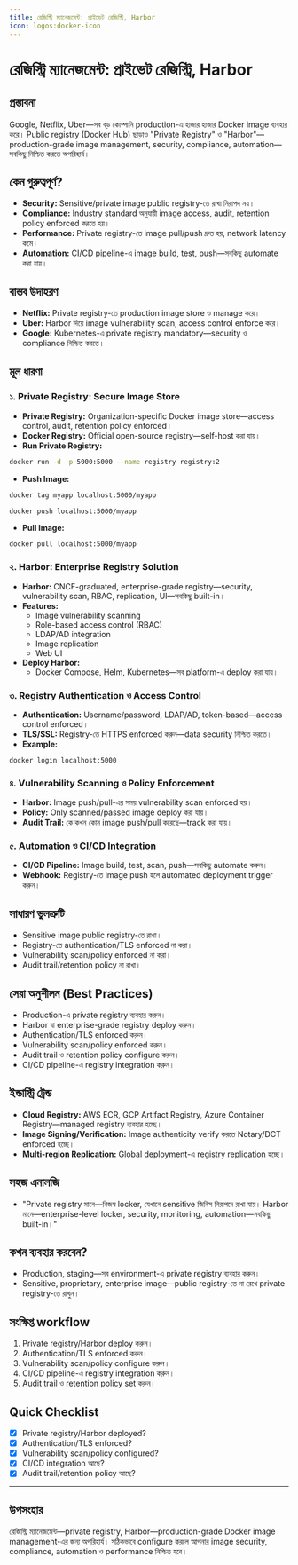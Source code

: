 ```yaml
---
title: রেজিস্ট্রি ম্যানেজমেন্ট: প্রাইভেট রেজিস্ট্রি, Harbor
icon: logos:docker-icon
---
```


# রেজিস্ট্রি ম্যানেজমেন্ট: প্রাইভেট রেজিস্ট্রি, Harbor

## প্রস্তাবনা

Google, Netflix, Uber—সব বড় কোম্পানি production-এ হাজার হাজার Docker image ব্যবহার করে। Public registry (Docker Hub) ছাড়াও "Private Registry" ও "Harbor"—production-grade image management, security, compliance, automation—সবকিছু নিশ্চিত করতে অপরিহার্য।

## কেন গুরুত্বপূর্ণ?

- **Security:** Sensitive/private image public registry-তে রাখা নিরাপদ নয়।
- **Compliance:** Industry standard অনুযায়ী image access, audit, retention policy enforced করতে হয়।
- **Performance:** Private registry-তে image pull/push দ্রুত হয়, network latency কমে।
- **Automation:** CI/CD pipeline-এ image build, test, push—সবকিছু automate করা যায়।

## বাস্তব উদাহরণ

- **Netflix:** Private registry-তে production image store ও manage করে।
- **Uber:** Harbor দিয়ে image vulnerability scan, access control enforce করে।
- **Google:** Kubernetes-এ private registry mandatory—security ও compliance নিশ্চিত করতে।

## মূল ধারণা

### ১. Private Registry: Secure Image Store

- **Private Registry:** Organization-specific Docker image store—access control, audit, retention policy enforced।
- **Docker Registry:** Official open-source registry—self-host করা যায়।
- **Run Private Registry:**

```bash
docker run -d -p 5000:5000 --name registry registry:2
```

- **Push Image:**

```bash
docker tag myapp localhost:5000/myapp

docker push localhost:5000/myapp
```

- **Pull Image:**

```bash
docker pull localhost:5000/myapp
```

### ২. Harbor: Enterprise Registry Solution

- **Harbor:** CNCF-graduated, enterprise-grade registry—security, vulnerability scan, RBAC, replication, UI—সবকিছু built-in।
- **Features:**
  - Image vulnerability scanning
  - Role-based access control (RBAC)
  - LDAP/AD integration
  - Image replication
  - Web UI
- **Deploy Harbor:**
  - Docker Compose, Helm, Kubernetes—সব platform-এ deploy করা যায়।

### ৩. Registry Authentication ও Access Control

- **Authentication:** Username/password, LDAP/AD, token-based—access control enforced।
- **TLS/SSL:** Registry-তে HTTPS enforced করুন—data security নিশ্চিত করতে।
- **Example:**

```bash
docker login localhost:5000
```

### ৪. Vulnerability Scanning ও Policy Enforcement

- **Harbor:** Image push/pull-এর সময় vulnerability scan enforced হয়।
- **Policy:** Only scanned/passed image deploy করা যায়।
- **Audit Trail:** কে কখন কোন image push/pull করেছে—track করা যায়।

### ৫. Automation ও CI/CD Integration

- **CI/CD Pipeline:** Image build, test, scan, push—সবকিছু automate করুন।
- **Webhook:** Registry-তে image push হলে automated deployment trigger করুন।

## সাধারণ ভুলত্রুটি

- Sensitive image public registry-তে রাখা।
- Registry-তে authentication/TLS enforced না করা।
- Vulnerability scan/policy enforced না করা।
- Audit trail/retention policy না রাখা।

## সেরা অনুশীলন (Best Practices)

- Production-এ private registry ব্যবহার করুন।
- Harbor বা enterprise-grade registry deploy করুন।
- Authentication/TLS enforced করুন।
- Vulnerability scan/policy enforced করুন।
- Audit trail ও retention policy configure করুন।
- CI/CD pipeline-এ registry integration করুন।

## ইন্ডাস্ট্রি ট্রেন্ড

- **Cloud Registry:** AWS ECR, GCP Artifact Registry, Azure Container Registry—managed registry ব্যবহার হচ্ছে।
- **Image Signing/Verification:** Image authenticity verify করতে Notary/DCT enforced হচ্ছে।
- **Multi-region Replication:** Global deployment-এ registry replication হচ্ছে।

## সহজ এনালজি

- "Private registry মানে—নিজস্ব locker, যেখানে sensitive জিনিস নিরাপদে রাখা যায়। Harbor মানে—enterprise-level locker, security, monitoring, automation—সবকিছু built-in।"

## কখন ব্যবহার করবেন?

- Production, staging—সব environment-এ private registry ব্যবহার করুন।
- Sensitive, proprietary, enterprise image—public registry-তে না রেখে private registry-তে রাখুন।

## সংক্ষিপ্ত workflow

1. Private registry/Harbor deploy করুন।
2. Authentication/TLS enforced করুন।
3. Vulnerability scan/policy configure করুন।
4. CI/CD pipeline-এ registry integration করুন।
5. Audit trail ও retention policy set করুন।

## Quick Checklist

- [x] Private registry/Harbor deployed?
- [x] Authentication/TLS enforced?
- [x] Vulnerability scan/policy configured?
- [x] CI/CD integration আছে?
- [x] Audit trail/retention policy আছে?

---

## উপসংহার

রেজিস্ট্রি ম্যানেজমেন্ট—private registry, Harbor—production-grade Docker image management-এর জন্য অপরিহার্য। সঠিকভাবে configure করলে আপনার image security, compliance, automation ও performance নিশ্চিত হবে।

